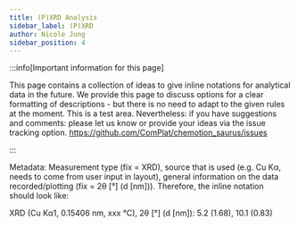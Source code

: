```yaml
---
title: (P)XRD Analysis
sidebar_label: (P)XRD
author: Nicole Jung
sidebar_position: 4
---
```


:::info[Important information for this page]

This page contains a collection of ideas to give inline notations for analytical data in the future. We provide this page to discuss options for a clear formatting of descriptions - but there is no need to adapt to the given rules at the moment. This is a test area. Nevertheless: if you have suggestions and comments: please let us know or provide your ideas via the issue tracking option.
https://github.com/ComPlat/chemotion_saurus/issues

:::

Metadata: Measurement type (fix = XRD), source that is used (e.g. Cu Kα, needs to come from user input in layout), general information on the data recorded/plotting (fix = 2θ [°] (d [nm])).
Therefore, the inline notation should look like:

XRD (Cu Kα1, 0.15406 nm, xxx °C), 2θ [°] (d [nm]): 5.2 (1.68), 10.1 (0.83)
